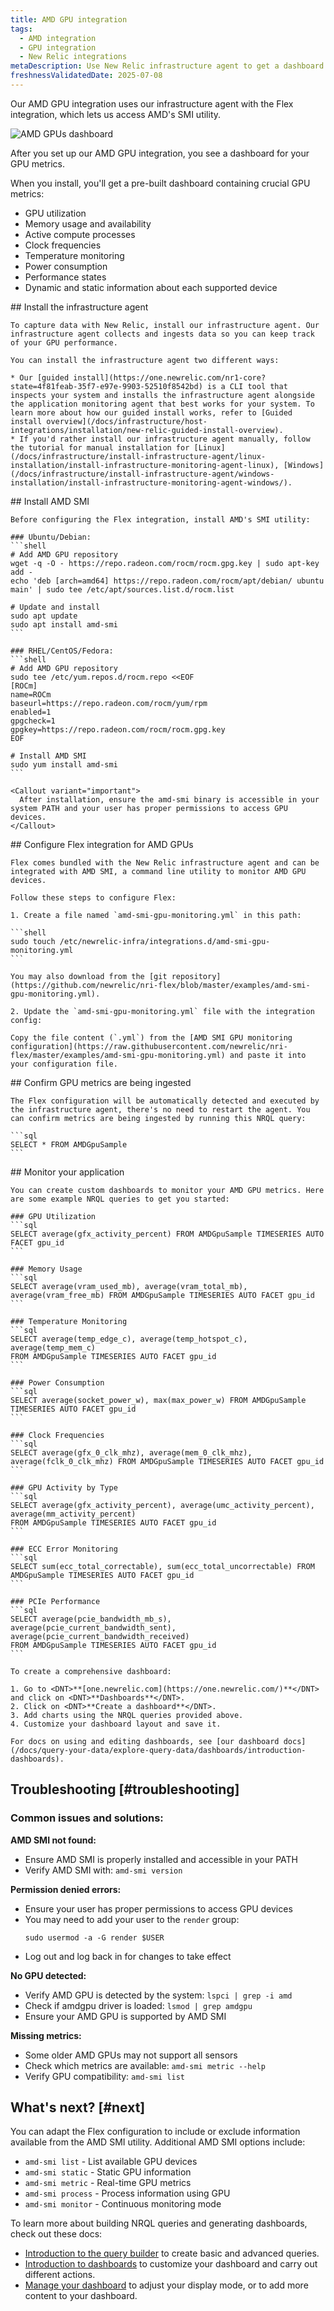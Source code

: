 ```yaml
---
title: AMD GPU integration
tags:
  - AMD integration
  - GPU integration
  - New Relic integrations
metaDescription: Use New Relic infrastructure agent to get a dashboard with AMD GPU metrics.
freshnessValidatedDate: 2025-07-08
---
```


Our AMD GPU integration uses our infrastructure agent with the Flex integration, which lets us access AMD's SMI utility.

<img
  title="AMD GPUs dashboard"
  alt="AMD GPUs dashboard"
  src="/images/infrastructure_screenshot-full_AMD-GPU-dashboard.webp"
/>

<figcaption>
  After you set up our AMD GPU integration, you see a dashboard for your GPU metrics.
</figcaption>

When you install, you'll get a pre-built dashboard containing crucial GPU metrics:

* GPU utilization
* Memory usage and availability
* Active compute processes
* Clock frequencies
* Temperature monitoring
* Power consumption
* Performance states
* Dynamic and static information about each supported device

<Steps>
  <Step>
    ## Install the infrastructure agent

    To capture data with New Relic, install our infrastructure agent. Our infrastructure agent collects and ingests data so you can keep track of your GPU performance.

    You can install the infrastructure agent two different ways:

    * Our [guided install](https://one.newrelic.com/nr1-core?state=4f81feab-35f7-e97e-9903-52510f8542bd) is a CLI tool that inspects your system and installs the infrastructure agent alongside the application monitoring agent that best works for your system. To learn more about how our guided install works, refer to [Guided install overview](/docs/infrastructure/host-integrations/installation/new-relic-guided-install-overview).
    * If you'd rather install our infrastructure agent manually, follow the tutorial for manual installation for [Linux](/docs/infrastructure/install-infrastructure-agent/linux-installation/install-infrastructure-monitoring-agent-linux), [Windows](/docs/infrastructure/install-infrastructure-agent/windows-installation/install-infrastructure-monitoring-agent-windows/).
  </Step>

  <Step>
    ## Install AMD SMI

    Before configuring the Flex integration, install AMD's SMI utility:

    ### Ubuntu/Debian:
    ```shell
    # Add AMD GPU repository
    wget -q -O - https://repo.radeon.com/rocm/rocm.gpg.key | sudo apt-key add -
    echo 'deb [arch=amd64] https://repo.radeon.com/rocm/apt/debian/ ubuntu main' | sudo tee /etc/apt/sources.list.d/rocm.list
    
    # Update and install
    sudo apt update
    sudo apt install amd-smi
    ```

    ### RHEL/CentOS/Fedora:
    ```shell
    # Add AMD GPU repository
    sudo tee /etc/yum.repos.d/rocm.repo <<EOF
    [ROCm]
    name=ROCm
    baseurl=https://repo.radeon.com/rocm/yum/rpm
    enabled=1
    gpgcheck=1
    gpgkey=https://repo.radeon.com/rocm/rocm.gpg.key
    EOF
    
    # Install AMD SMI
    sudo yum install amd-smi
    ```

    <Callout variant="important">
      After installation, ensure the amd-smi binary is accessible in your system PATH and your user has proper permissions to access GPU devices.
    </Callout>
  </Step>

  <Step>
    ## Configure Flex integration for AMD GPUs

    Flex comes bundled with the New Relic infrastructure agent and can be integrated with AMD SMI, a command line utility to monitor AMD GPU devices.

    Follow these steps to configure Flex:

    1. Create a file named `amd-smi-gpu-monitoring.yml` in this path:

    ```shell
    sudo touch /etc/newrelic-infra/integrations.d/amd-smi-gpu-monitoring.yml
    ```

    You may also download from the [git repository](https://github.com/newrelic/nri-flex/blob/master/examples/amd-smi-gpu-monitoring.yml).

    2. Update the `amd-smi-gpu-monitoring.yml` file with the integration config:

    Copy the file content (`.yml`) from the [AMD SMI GPU monitoring configuration](https://raw.githubusercontent.com/newrelic/nri-flex/master/examples/amd-smi-gpu-monitoring.yml) and paste it into your configuration file.
  </Step>

  <Step>
    ## Confirm GPU metrics are being ingested

    The Flex configuration will be automatically detected and executed by the infrastructure agent, there's no need to restart the agent. You can confirm metrics are being ingested by running this NRQL query:

    ```sql
    SELECT * FROM AMDGpuSample
    ```
  </Step>

  <Step>
    ## Monitor your application

    You can create custom dashboards to monitor your AMD GPU metrics. Here are some example NRQL queries to get you started:

    ### GPU Utilization
    ```sql
    SELECT average(gfx_activity_percent) FROM AMDGpuSample TIMESERIES AUTO FACET gpu_id
    ```

    ### Memory Usage
    ```sql
    SELECT average(vram_used_mb), average(vram_total_mb), average(vram_free_mb) FROM AMDGpuSample TIMESERIES AUTO FACET gpu_id
    ```

    ### Temperature Monitoring
    ```sql
    SELECT average(temp_edge_c), average(temp_hotspot_c), average(temp_mem_c) 
    FROM AMDGpuSample TIMESERIES AUTO FACET gpu_id
    ```

    ### Power Consumption
    ```sql
    SELECT average(socket_power_w), max(max_power_w) FROM AMDGpuSample TIMESERIES AUTO FACET gpu_id
    ```

    ### Clock Frequencies
    ```sql
    SELECT average(gfx_0_clk_mhz), average(mem_0_clk_mhz), average(fclk_0_clk_mhz) FROM AMDGpuSample TIMESERIES AUTO FACET gpu_id
    ```

    ### GPU Activity by Type
    ```sql
    SELECT average(gfx_activity_percent), average(umc_activity_percent), average(mm_activity_percent) 
    FROM AMDGpuSample TIMESERIES AUTO FACET gpu_id
    ```

    ### ECC Error Monitoring
    ```sql
    SELECT sum(ecc_total_correctable), sum(ecc_total_uncorrectable) FROM AMDGpuSample TIMESERIES AUTO FACET gpu_id
    ```

    ### PCIe Performance
    ```sql
    SELECT average(pcie_bandwidth_mb_s), average(pcie_current_bandwidth_sent), average(pcie_current_bandwidth_received) 
    FROM AMDGpuSample TIMESERIES AUTO FACET gpu_id
    ```

    To create a comprehensive dashboard:

    1. Go to <DNT>**[one.newrelic.com](https://one.newrelic.com/)**</DNT> and click on <DNT>**Dashboards**</DNT>.
    2. Click on <DNT>**Create a dashboard**</DNT>.
    3. Add charts using the NRQL queries provided above.
    4. Customize your dashboard layout and save it.

    For docs on using and editing dashboards, see [our dashboard docs](/docs/query-your-data/explore-query-data/dashboards/introduction-dashboards).
  </Step>
</Steps>

## Troubleshooting [#troubleshooting]

### Common issues and solutions:

**AMD SMI not found:**
- Ensure AMD SMI is properly installed and accessible in your PATH
- Verify AMD SMI with: `amd-smi version`

**Permission denied errors:**
- Ensure your user has proper permissions to access GPU devices
- You may need to add your user to the `render` group:
  ```shell
  sudo usermod -a -G render $USER
  ```
- Log out and log back in for changes to take effect

**No GPU detected:**
- Verify AMD GPU is detected by the system: `lspci | grep -i amd`
- Check if amdgpu driver is loaded: `lsmod | grep amdgpu`
- Ensure your AMD GPU is supported by AMD SMI

**Missing metrics:**
- Some older AMD GPUs may not support all sensors
- Check which metrics are available: `amd-smi metric --help`
- Verify GPU compatibility: `amd-smi list`

## What's next? [#next]

You can adapt the Flex configuration to include or exclude information available from the AMD SMI utility. Additional AMD SMI options include:

* `amd-smi list` - List available GPU devices
* `amd-smi static` - Static GPU information
* `amd-smi metric` - Real-time GPU metrics
* `amd-smi process` - Process information using GPU
* `amd-smi monitor` - Continuous monitoring mode

To learn more about building NRQL queries and generating dashboards, check out these docs:

* [Introduction to the query builder](/docs/query-your-data/explore-query-data/query-builder/introduction-query-builder) to create basic and advanced queries.
* [Introduction to dashboards](/docs/query-your-data/explore-query-data/dashboards/introduction-dashboards) to customize your dashboard and carry out different actions.
* [Manage your dashboard](/docs/query-your-data/explore-query-data/dashboards/manage-your-dashboard) to adjust your <InlinePopover type="dashboards"/> display mode, or to add more content to your dashboard.
